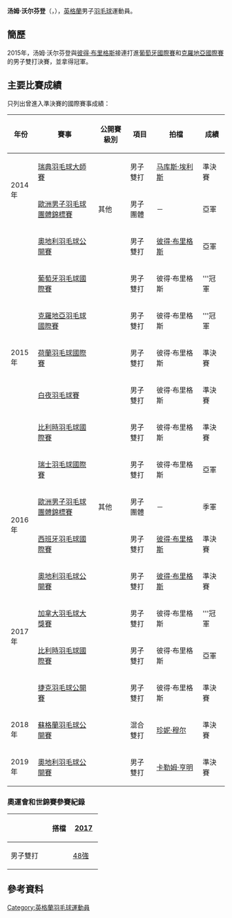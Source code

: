 {{noteTA|G1=Badminton}}
{{Infobox 羽球選手
| playername              = 汤姆·沃尔芬登<br />{{lang|en|Tom Wolfenden}}
| image                   = 
| size                    = 
| caption                 = 
| birth_name              = 
| date_of_birth           = {{birth_date_and_age|1994|2|23}}
| place_of_birth          = 
| height                  = 
| weight                  = 
| event                   = 男子雙打、混合雙打
| country                 = {{ENG}}
| years_started           = 
| handedness              = 
| coach                   = 
| highest_ranking         = 第81位（男雙-[[彼得·布里格斯|布里格斯]]）
| date_of_highest_ranking = 2015年4月9日<ref name="ranking">[http://bwfcontent.tournamentsoftware.com/ranking/player.aspx?id=8745&player=211468 BWF World Ranking - Ranking of Tom WOLFENDEN (94003)]{{en}}</ref>
| current_ranking         = 第81位（男雙-[[彼得·布里格斯|布里格斯]]）<br/>第357位（男雙-[[克里斯托弗·高斯|高斯]]）
| date_of_current_ranking = 2015年4月9日<ref>[http://bwfcontent.tournamentsoftware.com/ranking/category.aspx?id=8745&category=474 BWF World Ranking - BWF世界排名榜 (4/9/2015) - Men's doubles]{{en}}</ref>
| played                  = 24勝–18負（男單）<br/>86勝–61負（男雙）<br/>18勝–20負（混雙）
| titles                  = 
| bwf_profile             = 8D2C37E7-9672-4CDE-888A-7D842ED6CA7C
| bwf_id                  = 94003
| updated                 = 2015年4月12日
}}
{{MedalTableTop}}
{{MedalSport | 男子[[羽毛球|羽毛球]]}}
{{MedalCountry | {{ENG}}}}
{{MedalCompetition | [[歐洲男女子羽毛球團體錦標賽|歐洲男女子羽毛球團體錦標賽]]}}
{{MedalSilver| [[2014年歐洲男子羽毛球團體錦標賽|2014年 巴塞爾]] | 男子團體 }}
{{MedalBronze| [[2016年歐洲男子羽毛球團體錦標賽|2016年 喀山]] | 男子團體 }}
{{MedalBottom}}
'''汤姆·沃尔芬登'''（{{lang-en|'''Tom Wolfenden'''}}，{{bd|1994年|2月23日}}），[[英格蘭|英格蘭]]男子[[羽毛球|羽毛球]]運動員。

==簡歷==
2015年，汤姆·沃尔芬登與[[彼得·布里格斯|彼得·布里格斯]]接連打進[[2015年葡萄牙羽毛球國際賽|葡萄牙國際賽]]和[[2015年克羅地亞羽毛球國際賽|克羅地亞國際賽]]的男子雙打決賽，並拿得冠軍。

==主要比賽成績==
只列出曾進入準決賽的國際賽事成績：
{| class=wikitable style="text-align:center; font-size:small;" 
!width="50"|年份
!width="180"|賽事
!width="80"|公開賽級別
!width="60"|項目
!width="130"|拍檔
!width="50"|成績
|-
!rowspan="2"|2014年
|[[2014年瑞典羽毛球大師賽|瑞典羽毛球大師賽]]
|{{BWFIC}}
|男子雙打
|[[马库斯·埃利斯|马库斯·埃利斯]]
|bgcolor="#b8860b"|準決賽
|-
|[[2014年歐洲男子羽毛球團體錦標賽|歐洲男子羽毛球團體錦標賽]]
|其他
|男子團體
|－
|bgcolor="silver"|亞軍
|-
!rowspan="7"|2015年
|[[2015年奧地利羽毛球公開賽|奧地利羽毛球公開賽]]
|{{BWFIC}}
|男子雙打
|[[彼得·布里格斯|彼得·布里格斯]]
|bgcolor="silver"|亞軍
|-
|[[2015年葡萄牙羽毛球國際賽|葡萄牙羽毛球國際賽]]
|{{BWFIS}}
|男子雙打
|彼得·布里格斯
|bgcolor="gold"|'''冠軍
|-
|[[2015年克羅地亞羽毛球國際賽|克羅地亞羽毛球國際賽]]
|{{BWFIS}}
|男子雙打
|彼得·布里格斯
|bgcolor="gold"|'''冠軍
|-
|[[2015年荷蘭羽毛球國際賽|荷蘭羽毛球國際賽]]
|{{BWFIS}}
|男子雙打
|彼得·布里格斯
|bgcolor="#b8860b"|準決賽
|-
|[[2015年白夜羽毛球賽|白夜羽毛球賽]]
|{{BWFIC}}
|男子雙打
|彼得·布里格斯
|bgcolor="#b8860b"|準決賽
|-
|[[2015年比利時羽毛球國際賽|比利時羽毛球國際賽]]
|{{BWFIC}}
|男子雙打
|彼得·布里格斯
|bgcolor="#b8860b"|準決賽
|-
|[[2015年瑞士羽毛球國際賽|瑞士羽毛球國際賽]]
|{{BWFIC}}
|男子雙打
|彼得·布里格斯
|bgcolor="silver"|亞軍
|-
!rowspan="2"|2016年
|[[2016年歐洲男子羽毛球團體錦標賽|歐洲男子羽毛球團體錦標賽]]
|其他
|男子團體
|－
|bgcolor="#b8860b"|季軍
|-
|[[2016年西班牙羽毛球國際賽|西班牙羽毛球國際賽]]
|{{BWFIC}}
|男子雙打
|[[彼得·布里格斯|彼得·布里格斯]]
|bgcolor="#b8860b"|準決賽
|-
!rowspan="4"|2017年
|[[2017年奧地利羽毛球公開賽|奧地利羽毛球公開賽]]
|{{BWFIC}}
|男子雙打
|[[彼得·布里格斯|彼得·布里格斯]]
|bgcolor="#b8860b"|準決賽
|-
|[[2017年加拿大羽毛球大獎賽|加拿大羽毛球大獎賽]]
|{{BWFGP}}
|男子雙打
|彼得·布里格斯
|bgcolor="gold"|'''冠軍
|-
|[[2017年比利時羽毛球國際賽|比利時羽毛球國際賽]]
|{{BWFIC}}
|男子雙打
|彼得·布里格斯
|bgcolor="silver"|亞軍
|-
|[[2017年捷克羽毛球公開賽|捷克羽毛球公開賽]]
|{{BWFIC}}
|男子雙打
|彼得·布里格斯
|bgcolor="#b8860b"|準決賽
|-
!rowspan="1"|2018年
|[[2018年蘇格蘭羽毛球公開賽|蘇格蘭羽毛球公開賽]]
|{{BWF100}}
|混合雙打
|[[珍妮·穆尔|珍妮·穆尔]]
|bgcolor="#b8860b"|準決賽
|-
!rowspan="1"|2019年
|[[2019年奧地利羽毛球公開賽|奧地利羽毛球公開賽]]
|{{BWFIC}}
|男子雙打
|[[卡勒姆·亨明|卡勒姆·亨明]]
|bgcolor="#b8860b"|準決賽
|}
{{BWF賽事級別索引}}

===奧運會和世錦賽參賽紀錄===
{| class=wikitable style="text-align:center; font-size:small;" 
!
!搭檔
!width="50"|[[2017年世界羽毛球錦標賽|2017]]
|-
!width="80"|男子雙打
|align="left"|{{nowrap|[[彼得·布里格斯|彼得·布里格斯]]}}
|[[2017年世界羽毛球錦標賽男子雙打項目|48強]]
|}

== 參考資料 ==
{{Reflist}}

{{DEFAULTSORT:Wolfenden, Tom}}
[[Category:英格蘭羽毛球運動員|Category:英格蘭羽毛球運動員]]
